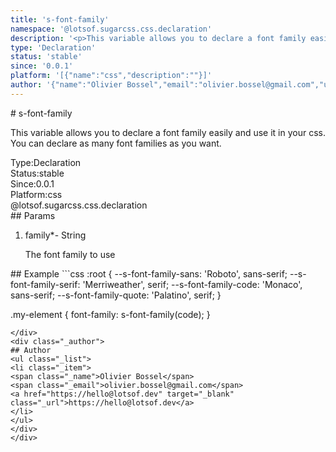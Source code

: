 ```yaml
---
title: 's-font-family'
namespace: '@lotsof.sugarcss.css.declaration'
description: '<p>This variable allows you to declare a font family easily and use it in your css. You can declare as many font families as you want.</p> '
type: 'Declaration'
status: 'stable'
since: '0.0.1'
platform: '[{"name":"css","description":""}]'
author: '{"name":"Olivier Bossel","email":"olivier.bossel@gmail.com","url":"https://hello@lotsof.dev"}'
---
```

<div class="docmap-mdx">
# s-font-family
<div class="_description typo-lead typo-format">
<p>This variable allows you to declare a font family easily and use it in your css.
You can declare as many font families as you want.</p>

</div>
<div class="_metas">
<div class="_type"><span class="_type-label">Type:</span><span class="_type-value">Declaration</span></div>
<div class="_status"><span class="_status-label">Status:</span><span class="_status-value -stable">stable</span></div>
<div class="_since"><span class="_since-label">Since:</span><span class="_since-value">0.0.1</span></div>
<div class="_platform"><span class="_platform-label">Platform:</span><span class="_platform-value -css">css</span></div>
</div>
<div class="_namespace">@lotsof.sugarcss.css.declaration</div>
<div class="_params">
## Params
<ol class="_list">
<li class="_item">
<span class="_name">family<span class="_required">*</span></span><span class="_default">-</span> <span class="_type">String</span>
<p class="_description">The font family to use</p>
</li>
</ol>
</div>
<div class="_examples">
## Example
```css
:root {
   --s-font-family-sans: 'Roboto', sans-serif;
   --s-font-family-serif: 'Merriweather', serif;
   --s-font-family-code: 'Monaco', sans-serif;
   --s-font-family-quote: 'Palatino', serif;
}

.my-element {
   font-family: s-font-family(code);
}
```
</div>
<div class="_author">
## Author
<ul class="_list">
<li class="_item">
<span class="_name">Olivier Bossel</span>
<span class="_email">olivier.bossel@gmail.com</span>
<a href="https://hello@lotsof.dev" target="_blank" class="_url">https://hello@lotsof.dev</a>
</li>
</ul>
</div>
</div>